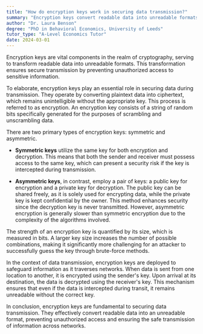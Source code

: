 ```yaml
---
title: "How do encryption keys work in securing data transmission?"
summary: "Encryption keys convert readable data into unreadable formats, ensuring secure transmission and protecting against unauthorized access."
author: "Dr. Laura Benson"
degree: "PhD in Behavioral Economics, University of Leeds"
tutor_type: "A-Level Economics Tutor"
date: 2024-03-01
---
```


Encryption keys are vital components in the realm of cryptography, serving to transform readable data into unreadable formats. This transformation ensures secure transmission by preventing unauthorized access to sensitive information.

To elaborate, encryption keys play an essential role in securing data during transmission. They operate by converting plaintext data into ciphertext, which remains unintelligible without the appropriate key. This process is referred to as encryption. An encryption key consists of a string of random bits specifically generated for the purposes of scrambling and unscrambling data.

There are two primary types of encryption keys: symmetric and asymmetric. 

- **Symmetric keys** utilize the same key for both encryption and decryption. This means that both the sender and receiver must possess access to the same key, which can present a security risk if the key is intercepted during transmission.

- **Asymmetric keys**, in contrast, employ a pair of keys: a public key for encryption and a private key for decryption. The public key can be shared freely, as it is solely used for encrypting data, while the private key is kept confidential by the owner. This method enhances security since the decryption key is never transmitted. However, asymmetric encryption is generally slower than symmetric encryption due to the complexity of the algorithms involved.

The strength of an encryption key is quantified by its size, which is measured in bits. A larger key size increases the number of possible combinations, making it significantly more challenging for an attacker to successfully guess the key through brute-force methods.

In the context of data transmission, encryption keys are deployed to safeguard information as it traverses networks. When data is sent from one location to another, it is encrypted using the sender's key. Upon arrival at its destination, the data is decrypted using the receiver's key. This mechanism ensures that even if the data is intercepted during transit, it remains unreadable without the correct key.

In conclusion, encryption keys are fundamental to securing data transmission. They effectively convert readable data into an unreadable format, preventing unauthorized access and ensuring the safe transmission of information across networks.
    